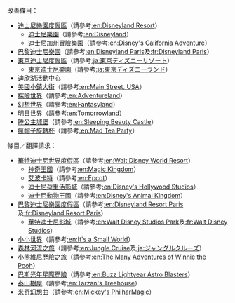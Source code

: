 ;改善條目：
*[[迪士尼樂園度假區]]（請參考[[:en:Disneyland Resort]]）
**[[迪士尼樂園]]（請參考[[:en:Disneyland]]）
**[[迪士尼加州冒險樂園]]（請參考[[:en:Disney's California Adventure]]）
*[[巴黎迪士尼樂園]]（請參考[[:en:Disneyland Paris]]及[[:fr:Disneyland Paris]]）
*[[東京迪士尼度假區]]（請參考[[:ja:東京ディズニーリゾート]]）
**[[東京迪士尼樂園]]（請參考[[:ja:東京ディズニーランド]]）
*[[迪欣湖活動中心]]
*[[美國小鎮大街]]（請參考[[:en:Main Street, USA]]）
*[[探險世界]]（請參考[[:en:Adventureland]]）
*[[幻想世界]]（請參考[[:en:Fantasyland]]）
*[[明日世界]]（請參考[[:en:Tomorrowland]]）
*[[睡公主城堡]]（請參考[[:en:Sleeping Beauty Castle]]）
*[[瘋帽子旋轉杯]]（請參考[[:en:Mad Tea Party]]）
{{brClear}}
;條目／翻譯請求：
*[[華特迪士尼世界度假區]]（請參考[[:en:Walt Disney World Resort]]）
**[[神奇王國]]（請參考[[:en:Magic Kingdom]]）
**[[艾波卡特]]（請參考[[:en:Epcot]]）
**[[迪士尼荷里活影城]]（請參考[[:en:Disney's Hollywood Studios]]）
**[[迪士尼動物王國]]（請參考[[:en:Disney's Animal Kingdom]]）
*[[巴黎迪士尼樂園度假區]]（請參考[[:en:Disneyland Resort Paris]]及[[:fr:Disneyland Resort Paris]]）
**[[華特迪士尼影城]]（請參考[[:en:Walt Disney Studios Park]]及[[:fr:Walt Disney Studios]]）
*[[小小世界]]（請參考[[:en:It's a Small World]]）
*[[森林河流之旅]]（請參考[[:en:Jungle Cruise]]及[[:ja:ジャングルクルーズ]]）
*[[小熊維尼歷險之旅]]（請參考[[:en:The Many Adventures of Winnie the Pooh]]）
*[[巴斯光年星際歷險]]（請參考[[:en:Buzz Lightyear Astro Blasters]]）
*[[泰山樹屋]]（請參考[[:en:Tarzan's Treehouse]]）
*[[米奇幻想曲]]（請參考[[:en:Mickey's PhilharMagic]]）